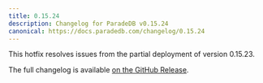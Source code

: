 ```yaml
---
title: 0.15.24
description: Changelog for ParadeDB v0.15.24
canonical: https://docs.paradedb.com/changelog/0.15.24
---
```


This hotfix resolves issues from the partial deployment of version 0.15.23.

The full changelog is available [on the GitHub Release](https://github.com/paradedb/paradedb/releases/tag/v0.15.24).
